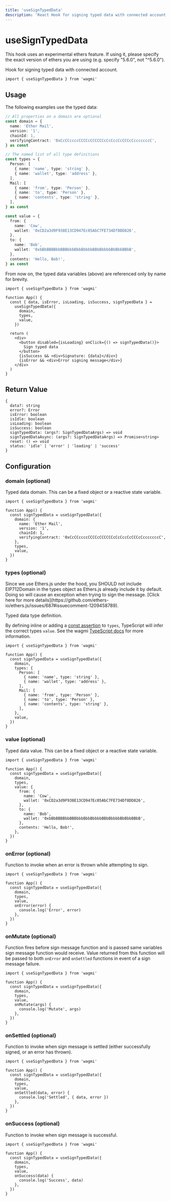 ```yaml
---
title: 'useSignTypedData'
description: 'React Hook for signing typed data with connected account.'
---
```



# useSignTypedData

<Callout type="warning">
  This hook uses an experimental ethers feature. If using it, please specify the
  exact version of ethers you are using (e.g. specify "5.6.0", not "^5.6.0").
</Callout>

Hook for signing typed data with connected account.

```tsx
import { useSignTypedData } from 'wagmi'
```

## Usage

The following examples use the typed data:

```ts
// All properties on a domain are optional
const domain = {
  name: 'Ether Mail',
  version: '1',
  chainId: 1,
  verifyingContract: '0xCcCCccccCCCCcCCCCCCcCcCccCcCCCcCcccccccC',
} as const

// The named list of all type definitions
const types = {
  Person: [
    { name: 'name', type: 'string' },
    { name: 'wallet', type: 'address' },
  ],
  Mail: [
    { name: 'from', type: 'Person' },
    { name: 'to', type: 'Person' },
    { name: 'contents', type: 'string' },
  ],
} as const

const value = {
  from: {
    name: 'Cow',
    wallet: '0xCD2a3d9F938E13CD947Ec05AbC7FE734Df8DD826',
  },
  to: {
    name: 'Bob',
    wallet: '0xbBbBBBBbbBBBbbbBbbBbbbbBBbBbbbbBbBbbBBbB',
  },
  contents: 'Hello, Bob!',
} as const
```

From now on, the typed data variables (above) are referenced only by name for brevity.

```tsx
import { useSignTypedData } from 'wagmi'

function App() {
  const { data, isError, isLoading, isSuccess, signTypedData } =
    useSignTypedData({
      domain,
      types,
      value,
    })

  return (
    <div>
      <button disabled={isLoading} onClick={() => signTypedData()}>
        Sign typed data
      </button>
      {isSuccess && <div>Signature: {data}</div>}
      {isError && <div>Error signing message</div>}
    </div>
  )
}
```

## Return Value

```tsx
{
  data?: string
  error?: Error
  isError: boolean
  isIdle: boolean
  isLoading: boolean
  isSuccess: boolean
  signTypedData: (args?: SignTypedDataArgs) => void
  signTypedDataAsync: (args?: SignTypedDataArgs) => Promise<string>
  reset: () => void
  status: 'idle' | 'error' | 'loading' | 'success'
}
```

## Configuration

### domain (optional)

Typed data domain. This can be a fixed object or a reactive state variable.

```tsx {5-10}
import { useSignTypedData } from 'wagmi'

function App() {
  const signTypedData = useSignTypedData({
    domain: {
      name: 'Ether Mail',
      version: '1',
      chainId: 1,
      verifyingContract: '0xCcCCccccCCCCcCCCCCCcCcCccCcCCCcCcccccccC',
    },
    types,
    value,
  })
}
```

### types (optional)

<Callout type="warning">
  Since we use Ethers.js under the hood, you SHOULD not include EIP712Domain in
  the types object as Ethers.js already include it by default. Doing so will
  cause an exception when trying to sign the message. [Click here for more
  details](https://github.com/ethers-io/ethers.js/issues/687#issuecomment-1209458789).
</Callout>

Typed data type definition.

By defining inline or adding a [const assertion](https://www.typescriptlang.org/docs/handbook/release-notes/typescript-3-4.html#const-assertions) to `types`, TypeScript will infer the correct types `value`. See the wagmi [TypeScript docs](/react/typescript) for more information.

```tsx {6-16}
import { useSignTypedData } from 'wagmi'

function App() {
  const signTypedData = useSignTypedData({
    domain,
    types: {
      Person: [
        { name: 'name', type: 'string' },
        { name: 'wallet', type: 'address' },
      ],
      Mail: [
        { name: 'from', type: 'Person' },
        { name: 'to', type: 'Person' },
        { name: 'contents', type: 'string' },
      ],
    },
    value,
  })
}
```

### value (optional)

Typed data value. This can be a fixed object or a reactive state variable.

```tsx {7-17}
import { useSignTypedData } from 'wagmi'

function App() {
  const signTypedData = useSignTypedData({
    domain,
    types,
    value: {
      from: {
        name: 'Cow',
        wallet: '0xCD2a3d9F938E13CD947Ec05AbC7FE734Df8DD826',
      },
      to: {
        name: 'Bob',
        wallet: '0xbBbBBBBbbBBBbbbBbbBbbbbBBbBbbbbBbBbbBBbB',
      },
      contents: 'Hello, Bob!',
    },
  })
}
```

### onError (optional)

Function to invoke when an error is thrown while attempting to sign.

```tsx {8-10}
import { useSignTypedData } from 'wagmi'

function App() {
  const signTypedData = useSignTypedData({
    domain,
    types,
    value,
    onError(error) {
      console.log('Error', error)
    },
  })
}
```

### onMutate (optional)

Function fires before sign message function and is passed same variables sign message function would receive. Value returned from this function will be passed to both `onError` and `onSettled` functions in event of a sign message failure.

```tsx {8-10}
import { useSignTypedData } from 'wagmi'

function App() {
  const signTypedData = useSignTypedData({
    domain,
    types,
    value,
    onMutate(args) {
      console.log('Mutate', args)
    },
  })
}
```

### onSettled (optional)

Function to invoke when sign message is settled (either successfully signed, or an error has thrown).

```tsx {8-10}
import { useSignTypedData } from 'wagmi'

function App() {
  const signTypedData = useSignTypedData({
    domain,
    types,
    value,
    onSettled(data, error) {
      console.log('Settled', { data, error })
    },
  })
}
```

### onSuccess (optional)

Function to invoke when sign message is successful.

```tsx {8-10}
import { useSignTypedData } from 'wagmi'

function App() {
  const signTypedData = useSignTypedData({
    domain,
    types,
    value,
    onSuccess(data) {
      console.log('Success', data)
    },
  })
}
```
